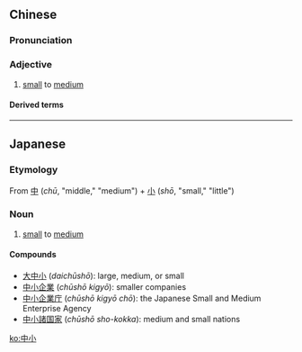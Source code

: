 ==Chinese==
{{zh-forms}}

===Pronunciation===
{{zh-pron
|m=zhōngxiǎo
|mn=tiong-sió
|cat=a
}}

===Adjective===
{{zh-adj}}

# [[small]] to [[medium]]

====Derived terms====
{{zh-der|中小型}}

----

==Japanese==
{{ja-kanjitab|ちゅう|しょう|yomi=on}}

===Etymology===
From [[中]] (''chū'', "middle," "medium") + [[小]] (''shō'', "small," "little")

===Noun===
{{ja-noun|ちゅうしょう}}

# [[small]] to [[medium]]

====Compounds====
* [[大中小]] (''daichūshō''): large, medium, or small
* [[中小企業]] (''chūshō kigyō''): smaller companies
* [[中小企業庁]] (''chūshō kigyō chō''): the Japanese Small and Medium Enterprise Agency
* [[中小諸国家]] (''chūshō sho-kokka''): medium and small nations

[[ko:中小]]
